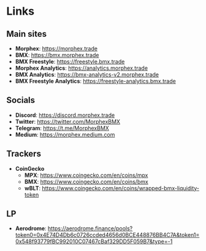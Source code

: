 # Links

## Main sites
- **Morphex**: https://morphex.trade
- **BMX**: https://bmx.morphex.trade
- **BMX Freestyle**: https://freestyle.bmx.trade
- **Morphex Analytics**: https://analytics.morphex.trade
- **BMX Analytics**: https://bmx-analytics-v2.morphex.trade
- **BMX Freestyle Analytics**: https://freestyle-analytics.bmx.trade

## Socials
- **Discord**: https://discord.morphex.trade
- **Twitter**: https://twitter.com/MorphexBMX
- **Telegram**: https://t.me/MorphexBMX
- **Medium**: https://morphex.medium.com

## Trackers
- **CoinGecko**
  - **MPX**: https://www.coingecko.com/en/coins/mpx
  - **BMX**: https://www.coingecko.com/en/coins/bmx
  - **wBLT**: https://www.coingecko.com/en/coins/wrapped-bmx-liquidity-token

## LP
- **Aerodrome**: https://aerodrome.finance/pools?token0=0x4E74D4Db6c0726ccded4656d0BCE448876BB4C7A&token1=0x548f93779fBC992010C07467cBaf329DD5F059B7&type=-1
